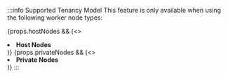 :::info Supported Tenancy Model
This feature is only available when using the following worker node types:

{props.hostNodes && (<> 
<li><b>Host Nodes</b></li>
</>)}
{props.privateNodes && (<> 
<li><b>Private Nodes</b></li>
</>)}
:::
